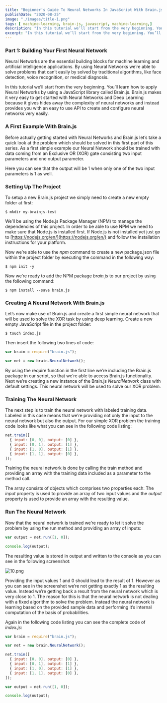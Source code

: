 ```yaml
---
title: "Beginner’s Guide To Neural Networks In JavaScript With Brain.js"
publishDate: "2020-08-25"
image: "./images/title-1.png"
tags: [ machine-learning, brain-js, javascript, machine-learning,]
description: "In this tutorial we’ll start from the very beginning. You’ll learn how to apply Neural Networks by using a JavaScript library called Brain.js. Brain.js makes it very easy to get started with Neural Networks and Deep Learning because it gives hides away the complexity of neural networks and instead provides you with an easy to use API to create and configure neural networks very easily." 
excerpt: "In this tutorial we’ll start from the very beginning. You’ll learn how to apply Neural Networks by using a JavaScript library called Brain.js. Brain.js makes it very easy to get started with Neural Networks and Deep Learning because it gives hides away the complexity of neural networks and instead provides you with an easy to use API to create and configure neural networks very easily." 
---
```



<YouTube url="https://youtu.be/gi09S_MydoU" />

### Part 1: Building Your First Neural Network

Neural Networks are the essential building blocks for machine learning and artificial intelligence applications. By using Neural Networks we’re able to solve problems that can’t easily by solved by traditional algorithms, like face detection, voice recognition, or medical diagnosis.  
  
In this tutorial we’ll start from the very beginning. You’ll learn how to apply Neural Networks by using a JavaScript library called Brain.js. Brain.js makes it very easy to get started with Neural Networks and Deep Learning because it gives hides away the complexity of neural networks and instead provides you with an easy to use API to create and configure neural networks very easily.

### A First Example With Brain.js

Before actually getting started with Neural Networks and Brain.js let’s take a quick look at the problem which should be solved in this first part of this series. As a first simple example our Neural Network should be trained with data coming from an Exclusive OR (XOR) gate consisting two input parameters and one output parameter.

Here you can see that the output will be 1 when only one of the two input parameters is 1 as well.

### Setting Up The Project

To setup a new Brain.js project we simply need to create a new empty folder at first:  
  
`$ mkdir my-brainjs-test`  
  
We’ll be using the Node.js Package Manager (NPM) to manage the dependencies of this project. In order to be able to use NPM we need to make sure that Node.js is installed first. If Node.js is not installed yet just go to [https://nodejs.org/en/](https://nodejs.org/en/) and follow the installation instructions for your platform.  
  
Now we’re able to use the _npm_ command to create a new package.json file within the project folder by executing the command in the following way:  
  
`$ npm init -y`  
  
Now we’re ready to add the NPM package _brain.js_ to our project by using the following command:  
  
`$ npm install --save brain.js`

### Creating A Neural Network With Brain.js

Let’s now make use of Brain.js and create a first simple neural network that will be used to solve the XOR task by using deep learning. Create a new empty JavaScript file in the project folder:  
  
`$ touch index.js`  
  
Then insert the following two lines of code:

```javascript
var brain = require("brain.js");

var net = new brain.NeuralNetwork();
```

By using the require function in the first line we’re including the Brain.js package in our script, so that we’re able to access Brain.js functionality. Next we’re creating a new instance of the Brain.js _NeuralNetwork_ class with default settings. This neural network will be used to solve our XOR problem.

### Training The Neural Network

The next step is to train the neural network with labeled training data. Labeled in this case means that we’re providing not only the input to the neural network but also the output. For our simple XOR problem the training code looks like what you can see in the following code listing:

```javascript
net.train([
  { input: [0, 0], output: [0] },
  { input: [0, 1], output: [1] },
  { input: [1, 0], output: [1] },
  { input: [1, 1], output: [0] },
]);
```

Training the neural network is done by calling the train method and providing an array with the training data included as a parameter to the method call.  
  
The array consists of objects which comprises two properties each: The _input_ property is used to provide an array of two input values and the _output_ property is used to provide an array with the resulting value.

### Run The Neural Network

Now that the neural network is trained we’re ready to let it solve the problem by using the run method and providing an array of inputs:

```javascript
var output = net.run([1, 0]);

console.log(output);
```

The resulting value is stored in output and written to the console as you can see in the following screenshot:

![10.png](images/image-5-1024x844.png)

Providing the input values 1 and 0 should lead to the result of 1. However as you can see in the screenshot we’re not getting exactly 1 as the resulting value. Instead we’re getting back a result from the neural network which is very close to 1. The reason for this is that the neural network is not dealing with a fixed algorithm to solve the problem. Instead the neural network is learning based on the provided sample data and performing it’s internal computation of the basis of probabilities.  
  
Again in the following code listing you can see the complete code of _index.js_:

```javascript
var brain = require("brain.js");

var net = new brain.NeuralNetwork();

net.train([
  { input: [0, 0], output: [0] },
  { input: [0, 1], output: [1] },
  { input: [1, 0], output: [1] },
  { input: [1, 1], output: [0] },
]);

var output = net.run([1, 0]);

console.log(output);
```